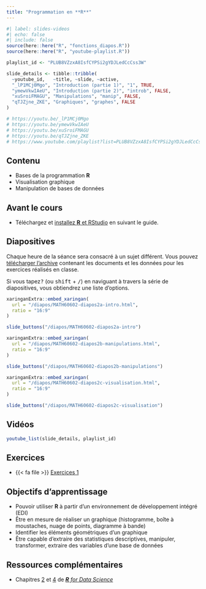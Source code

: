```yaml
---
title: "Programmation en **R**"
---
```


```r
#| label: slides-videos
#| echo: false
#| include: false
source(here::here("R", "fonctions_diapos.R"))
source(here::here("R", "youtube-playlist.R"))

playlist_id <- "PLUB8VZzxA8IsfCYPSi2gYDJLedCcCss3W"

slide_details <- tibble::tribble(
  ~youtube_id,   ~title, ~slide, ~active,
  "_lP1MCj0Mgo", "Introduction (partie 1)", "1", TRUE,
  "ymewVkwIAeU", "Introduction (partie 2)", "introb", FALSE,
  "xuSroiFMAGU", "Manipulations", "manip", FALSE,
  "qTJZjne_ZKE", "Graphiques", "graphes", FALSE
)

# https://youtu.be/_lP1MCj0Mgo
# https://youtu.be/ymewVkwIAeU
# https://youtu.be/xuSroiFMAGU
# https://youtu.be/qTJZjne_ZKE
# https://www.youtube.com/playlist?list=PLUB8VZzxA8IsfCYPSi2gYDJLedCcCss3W

```

## Contenu

- Bases de la programmation **R**
- Visualisation graphique
- Manipulation de bases de données

## Avant le cours

- Téléchargez et [installez **R** et RStudio](/contenu/installation) en suivant le guide.


## Diapositives 

Chaque heure de la séance sera consacré à un sujet différent. Vous pouvez [télécharger l'archive](/diapos/introR.zip) contenant les documents et les données pour les exercices réalisés en classe.

:::{.callout-tip}
Si vous tapez<kbd>?</kbd> (ou <kbd>shift</kbd> + <kbd>/</kbd>) en naviguant à travers la série de diapositives, vous obtiendrez une liste d'options.
:::



```r
xaringanExtra::embed_xaringan(
  url = "/diapos/MATH60602-diapos2a-intro.html",
  ratio = "16:9"
)
```
```r
slide_buttons("/diapos/MATH60602-diapos2a-intro")
```



```r
xaringanExtra::embed_xaringan(
  url = "/diapos/MATH60602-diapos2b-manipulations.html",
  ratio = "16:9"
) 
```
```r
slide_buttons("/diapos/MATH60602-diapos2b-manipulations")
```



```r
xaringanExtra::embed_xaringan(
  url = "/diapos/MATH60602-diapos2c-visualisation.html",
  ratio = "16:9"
)
```
```r
slide_buttons("/diapos/MATH60602-diapos2c-visualisation")
```

## Vidéos


```r
youtube_list(slide_details, playlist_id)
```

## Exercices

- {{< fa file >}} [Exercices 1](/exercices/01-exercice.html)

## Objectifs d'apprentissage

- Pouvoir utiliser **R** à partir d'un environnement de développement intégré (EDI)
- Être en mesure de réaliser un graphique (histogramme, boîte à moustaches, nuage de points, diagramme à bande) 
- Identifier les éléments géométriques d'un graphique
- Être capable d'extraire des statistiques descriptives, manipuler, transformer, extraire des variables d'une base de données

## Ressources complémentaires

-  Chapitres [2](https://r4ds.hadley.nz/data-visualize) et [4](https://r4ds.hadley.nz/data-transform) de [***R** for Data Science*](https://r4ds.hadley.nz/)

